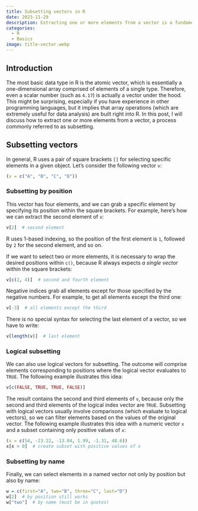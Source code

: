 ```yaml
---
title: Subsetting vectors in R
date: 2023-11-29
description: Extracting one or more elements from a vector is a fundamental and important operation in any data analysis pipeline. In this post, I showcase various options for creating subsets of vectors.
categories:
  - R
  - Basics
image: title-vector.webp
---
```


## Introduction

The most basic data type in R is the atomic vector, which is essentially a one-dimensional array comprised of elements of a single type. Therefore, even a scalar number (such as `4.17`) is actually a vector under the hood. This might be surprising, especially if you have experience in other programming languages, but it implies that array operations (which are extremely useful for data analysis) are built right into R. In this post, I will discuss how to extract one or more elements from a vector, a process commonly referred to as subsetting.


## Subsetting vectors

In general, R uses a pair of square brackets `[]` for selecting specific elements in a given object. Let's consider the following vector `v`:

```r
(v = c("A", "B", "C", "D"))
```


### Subsetting by position

This vector has four elements, and we can grab a specific element by specifying its position within the square brackets. For example, here's how we can extract the second element of `v`:

```r
v[2]  # second element
```

:::{.callout-note}
R uses 1-based indexing, so the position of the first element is `1`, followed by `2` for the second element, and so on.
:::

If we want to select two or more elements, it is necessary to wrap the desired positions within `c()`, because R always expects *a single vector* within the square brackets:

```r
v[c(2, 4)]  # second and fourth element
```

Negative indices grab all elements except for those specified by the negative numbers. For example, to get all elements except the third one:

```r
v[-3]  # all elements except the third
```

There is no special syntax for selecting the last element of a vector, so we have to write:

```r
v[length(v)]  # last element
```


### Logical subsetting

We can also use logical vectors for subsetting. The outcome will comprise elements corresponding to positions where the logical vector evaluates to `TRUE`. The following example illustrates this idea:

```r
v[c(FALSE, TRUE, TRUE, FALSE)]
```

The result contains the second and third elements of `v`, because only the second and third elements of the logical index vector are `TRUE`. Subsetting with logical vectors usually involve comparisons (which evaluate to logical vectors), so we can filter elements based on the values of the original vector. The following example illustrates this idea with a numeric vector `x` and a subset containing only positive values of `x`:

```r
(x = c(54, -23.22, -13.04, 1.99, -1.31, 48.6))
x[x > 0]  # create subset with positive values of x
```


### Subsetting by name

Finally, we can select elements in a named vector not only by position but also by name:

```r
w = c(first="A", two="B", three="C", last="D")
w[2]  # by position still works
w["two"]  # by name (must be in quotes)
```
